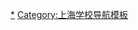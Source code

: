 {{Navbox
| name = 上海国际学校
| title = 在[[上海]]的[[国际学校]]
| bodyclass = hlist
| state = {{{state|autocollapse}}}

| group1 = 学校
| list1 =
* {{flagicon|Canada}}
** [[Bond Canadian Academy]]
** [[加拿大CIA国际学校]]
** [[加拿大加安国际学校]]<!--加拿大多伦多五湖学院-->
* {{flagicon|France}} {{link-en|上海法国学校|Lycée Français de Shanghai|上海法国学校}}
* {{flagicon|Germany}} [[上海德国学校]]
* {{flagicon|Japan}} [[上海日本人学校]]
* {{flagicon|Philippines}} [[International Philippine School Shanghai]]
* {{flagicon|Russia}} [[Russian Consulate School in Shanghai]]
* {{flagicon|South Korea}} {{link-en|上海韩国学校|Shanghai Korean School|上海韩国学校}}
* {{flagicon|Singapore}} {{link-en|上海新加坡国际学校|Shanghai Singapore International School|上海新加坡国际学校}}
* {{flagicon|United Kingdom}}
** {{link-en|上海英国国际学校(浦东)|Nord Anglia International School Shanghai Pudong|上海英国国际学校(浦东)}}
** {{link-en|上海英国学校浦西校区|The British International School Shanghai, Puxi Campus|上海英国学校浦西校区}}
** {{link-en|上海德威英国国际学校|Dulwich College Shanghai|上海德威英国国际学校}}
** {{link-en|上海不列颠英国学校|Britannica International School Shanghai|上海不列颠英国学校}}
** [[上海惠灵顿国际学校]]
* {{flagicon|United States}}
** [[美童公学|上海美国学校]]
** {{link-en|上海长宁国际学校|Shanghai Community International School|上海长宁国际学校}}
** {{link-en|上海李文斯顿美国学校|Shanghai Livingston American School|上海李文斯顿美国学校}}
** [[上海协和国际学校]]
* {{link-en|复旦大学附属中学国际部|Fudan International School|复旦大学附属中学国际部}}
* [[上海市平和双语学校]]
* {{link-en|上海闵行区诺德安达双语学校|Nord Anglia Chinese International School|上海闵行区诺德安达双语学校}}<!--https://www.nacisminhang.cn/-->
* [[上海枫叶国际学校]]
* [[上海协和双语学校]]
* [[上海市民办中芯学校]]
* {{link-en|上海世界外国语学校|Shanghai World Foreign Language Middle School|上海世界外国语学校}}
* {{link-en|上海西华国际学校|Western International School of Shanghai|上海西华国际学校}}
* [[包玉刚实验学校]]
* [[上海耀中国际学校]]

| group2 = 闭校
| list2 = 
* {{flagicon|United Kingdom}}
** {{link-en|上海瑞金国际学校|Shanghai Rego International School|上海瑞金国际学校}}
** {{link-en|Oxford International College Shanghai|Oxford International College Shanghai}}
}}<noinclude>

{{collapsible option}}

[[Category:上海市国际学校|*]]
[[Category:上海学校导航模板]]
</noinclude>